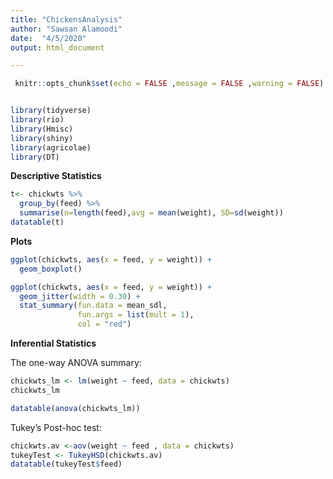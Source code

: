 ```yaml
---
title: "ChickensAnalysis"
author: "Sawsan Alamoodi"
date:  "4/5/2020"
output: html_document 

---
```


```r
 knitr::opts_chunk$set(echo = FALSE ,message = FALSE ,warning = FALSE)


library(tidyverse)
library(rio)
library(Hmisc)
library(shiny)
library(agricolae)
library(DT) 
```



**Descriptive Statistics**
```r
t<- chickwts %>% 
  group_by(feed) %>% 
  summarise(n=length(feed),avg = mean(weight), SD=sd(weight)) 
datatable(t)

```
 **Plots**

```r

ggplot(chickwts, aes(x = feed, y = weight)) +
  geom_boxplot()
```


```r

ggplot(chickwts, aes(x = feed, y = weight)) +
  geom_jitter(width = 0.30) +
  stat_summary(fun.data = mean_sdl, 
               fun.args = list(mult = 1), 
               col = "red") 
```



**Inferential Statistics**

The one-way ANOVA summary:
```r

chickwts_lm <- lm(weight ~ feed, data = chickwts)
chickwts_lm

datatable(anova(chickwts_lm))
```

Tukey’s Post-hoc test:
```r

chickwts.av <-aov(weight ~ feed , data = chickwts)
tukeyTest <- TukeyHSD(chickwts.av)
datatable(tukeyTest$feed)
```